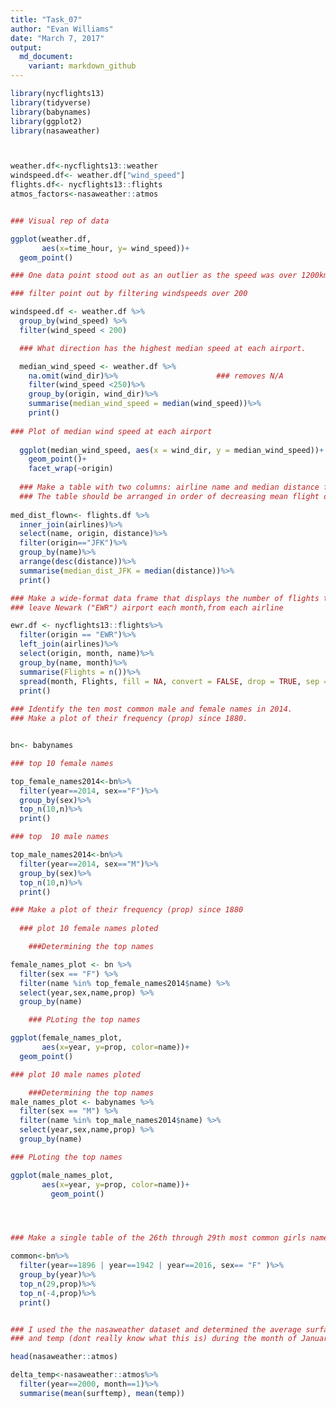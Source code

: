 ```yaml
---
title: "Task_07"
author: "Evan Williams"
date: "March 7, 2017"
output: 
  md_document:
    variant: markdown_github
---
```



```r


library(nycflights13)
library(tidyverse)
library(babynames)
library(ggplot2)
library(nasaweather)



weather.df<-nycflights13::weather
windspeed.df<- weather.df["wind_speed"]
flights.df<- nycflights13::flights
atmos_factors<-nasaweather::atmos


### Visual rep of data

ggplot(weather.df,
       aes(x=time_hour, y= wind_speed))+
  geom_point()

### One data point stood out as an outlier as the speed was over 1200km/h

### filter point out by filtering windspeeds over 200

windspeed.df <- weather.df %>%
  group_by(wind_speed) %>%
  filter(wind_speed < 200)

  ### What direction has the highest median speed at each airport. 

  median_wind_speed <- weather.df %>% 
    na.omit(wind_dir)%>%                      ### removes N/A
    filter(wind_speed <250)%>% 
    group_by(origin, wind_dir)%>%
    summarise(median_wind_speed = median(wind_speed))%>%
    print()
  
### Plot of median wind speed at each airport
  
  ggplot(median_wind_speed, aes(x = wind_dir, y = median_wind_speed))+ 
    geom_point()+
    facet_wrap(~origin)
  
  ### Make a table with two columns: airline name and median distance flown from JFK airport.
  ### The table should be arranged in order of decreasing mean flight distance.
  
med_dist_flown<- flights.df %>% 
  inner_join(airlines)%>% 
  select(name, origin, distance)%>% 
  filter(origin=="JFK")%>% 
  group_by(name)%>% 
  arrange(desc(distance))%>% 
  summarise(median_dist_JFK = median(distance))%>%
  print()

### Make a wide-format data frame that displays the number of flights that 
### leave Newark ("EWR") airport each month,from each airline

ewr.df <- nycflights13::flights%>% 
  filter(origin == "EWR")%>% 
  left_join(airlines)%>%
  select(origin, month, name)%>%
  group_by(name, month)%>% 
  summarise(Flights = n())%>% 
  spread(month, Flights, fill = NA, convert = FALSE, drop = TRUE, sep = NULL)%>%
  print()
  
### Identify the ten most common male and female names in 2014. 
### Make a plot of their frequency (prop) since 1880. 


bn<- babynames

### top 10 female names

top_female_names2014<-bn%>%
  filter(year==2014, sex=="F")%>%
  group_by(sex)%>%
  top_n(10,n)%>%
  print()

### top  10 male names

top_male_names2014<-bn%>%
  filter(year==2014, sex=="M")%>%
  group_by(sex)%>%
  top_n(10,n)%>%
  print()

### Make a plot of their frequency (prop) since 1880
 
  ### plot 10 female names ploted

    ###Determining the top names

female_names_plot <- bn %>%
  filter(sex == "F") %>%
  filter(name %in% top_female_names2014$name) %>%
  select(year,sex,name,prop) %>%
  group_by(name)

    ### PLoting the top names

ggplot(female_names_plot, 
       aes(x=year, y=prop, color=name))+
  geom_point()

### plot 10 male names ploted

    ###Determining the top names
male_names_plot <- babynames %>%
  filter(sex == "M") %>%
  filter(name %in% top_male_names2014$name) %>%
  select(year,sex,name,prop) %>%
  group_by(name)

### PLoting the top names

ggplot(male_names_plot, 
       aes(x=year, y=prop, color=name))+
         geom_point()




### Make a single table of the 26th through 29th most common girls names in the year 1896, 1942, and 2016

common<-bn%>%
  filter(year==1896 | year==1942 | year==2016, sex== "F" )%>%
  group_by(year)%>%
  top_n(29,prop)%>%
  top_n(-4,prop)%>%
  print()


### I used the the nasaweather dataset and determined the average surface temperature
### and temp (dont really know what this is) during the month of January in the year 2000

head(nasaweather::atmos)

delta_temp<-nasaweather::atmos%>%
  filter(year==2000, month==1)%>%
  summarise(mean(surftemp), mean(temp))


```


